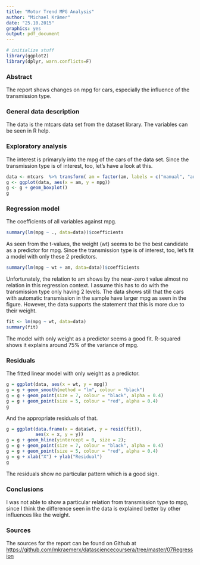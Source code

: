 ```yaml
---
title: "Motor Trend MPG Analysis"
author: "Michael Krämer"
date: "25.10.2015"
graphics: yes
output: pdf_document
---
```

```r
# initialize stuff
library(ggplot2)
library(dplyr, warn.conflicts=F)
```

### Abstract
The report shows changes on mpg for cars, especially the influence of the transmission type.

### General data description
The data is the mtcars data set from the dataset library. The variables can be seen in R help.

### Exploratory analysis
The interest is primaryly into the mpg of the cars of the data set. Since the transmission type is of interest, too, let's have a look at this.

```r
data <- mtcars  %>% transform( am = factor(am, labels = c("manual", "automatic")))
g <- ggplot(data, aes(x = am, y = mpg))
g <- g + geom_boxplot()
g
```

### Regression model
The coefficients of all variables against mpg.

```r
summary(lm(mpg ~ ., data=data))$coefficients
```

As seen from the t-values, the weight (wt) seems to be the best candidate as a predictor for mpg. Since the transmission type is of interest, too, let's fit a model with only these 2 predictors.

```r
summary(lm(mpg ~ wt + am, data=data))$coefficients
```

Unfortunately, the relation to am shows by the near-zero t value almost no relation in this regression context. I assume this has to do with the transmission type only having 2 levels. The data shows still that the cars with automatic transmission in the sample have larger mpg as seen in the figure. However, the data supports the statement that this is more due to their weight.

```r
fit <- lm(mpg ~ wt, data=data)
summary(fit)
```

The model with only weight as a predictor seems a good fit. R-squared shows it explains around 75% of the variance of mpg.

### Residuals
The fitted linear model with only weight as a predictor.

```r
g = ggplot(data, aes(x = wt, y = mpg))
g = g + geom_smooth(method = "lm", colour = "black")
g = g + geom_point(size = 7, colour = "black", alpha = 0.4)
g = g + geom_point(size = 5, colour = "red", alpha = 0.4)
g

```

And the appropriate residuals of that.

```r
g = ggplot(data.frame(x = data$wt, y = resid(fit)), 
           aes(x = x, y = y))
g = g + geom_hline(yintercept = 0, size = 2); 
g = g + geom_point(size = 7, colour = "black", alpha = 0.4)
g = g + geom_point(size = 5, colour = "red", alpha = 0.4)
g = g + xlab("X") + ylab("Residual")
g
```

The residuals show no particular pattern which is a good sign.

### Conclusions
I was not able to show a particular relation from transmission type to mpg, since I think the difference seen in the data is explained better by other influences like the weight.

### Sources
The sources for the report can be found on Github at [https://github.com/mkraemerx/datasciencecoursera/tree/master/07Regression](https://github.com/mkraemerx/datasciencecoursera/tree/master/07Regression)